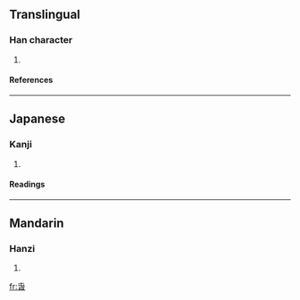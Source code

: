 ==Translingual==
===Han character===
{{Han char|rn=72|rad=日|as=04|sn=8|four=|canj=心山日 (PUA)}}
# {{defn|Han|sort=日04}}
====References====
{{Han ref|kx=0490.280|dkj=13778|dj=0851.270|hdz=21489.070|uh=65FE|ud=26110}}
----
==Japanese==
===Kanji===
{{ja-kanji|grade=|rs=日04}}
# {{defn|Japanese}} 
====Readings====
{{ja-readings|on=[[しゅん]] (shun)|kun=[[はる]] (haru)}}
----
==Mandarin==
===Hanzi===
{{cmn-hanzi|pin=[[chūn]] (chun1)|wg=ch'un<sup>1</sup>}}
# {{defn|Mandarin}}

[[fr:旾]]